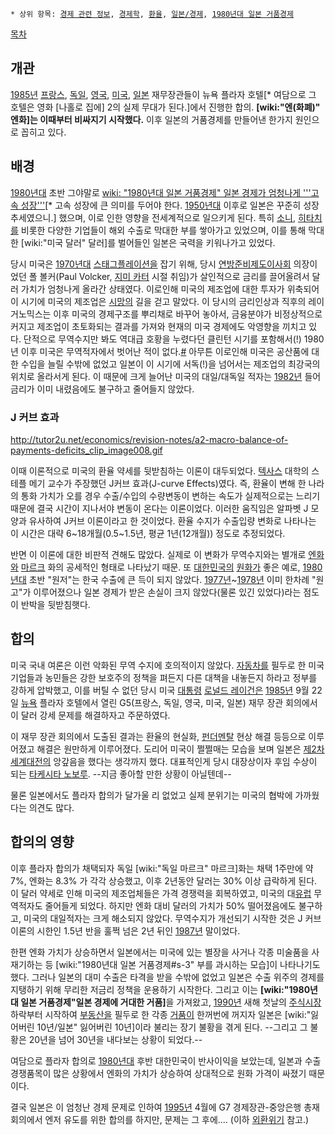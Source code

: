  * 상위 항목: [[경제 관련 정보]], [[경제학]], [[환율]], [[일본/경제]], [[1980년대 일본 거품경제]]

[[목차]]

== 개관 ==
[[1985년]] [[프랑스]], [[독일]], [[영국]], [[미국]], [[일본]] 재무장관들이 뉴욕 플라자 호텔[* 여담으로 그 호텔은 영화 [나홀로 집에] 2의 실제 무대가 된다.]에서 진행한 합의. '''[wiki:"엔(화폐)" 엔화]는 이때부터 비싸지기 시작했다.''' 이후 일본의 거품경제를 만들어낸 한가지 원인으로 꼽히고 있다.

== 배경 ==
[[1980년대]] 초반 그야말로 [[wiki: "1980년대 일본 거품경제" 일본 경제가 엄청나게 '''고속 성장''']][* 고속 성장에 큰 의미를 두어야 한다. [[1950년대]] 이후로 일본은 꾸준히 성장 추세였으니.] 했으며, 이로 인한 영향을 전세계적으로 일으키게 된다. 특히 [[소니]], [[히타치]]를 비롯한 다양한 기업들이 해외 수출로 막대한 부를 쌓아가고 있었으며, 이를 통해 막대한 [wiki:"미국 달러" 달러]를 벌어들인 일본은 국력을 키워나가고 있었다.

당시 미국은 [[1970년대]] [[스태그플레이션]]을 잡기 위해, 당시 [[연방준비제도이사회]] 의장이었던 폴 볼커(Paul Volcker, [[지미 카터]] 시절 취임)가 살인적으로 금리를 끌어올려서 달러 가치가 엄청나게 올라간 상태였다. 이로인해 미국의 제조업에 대한 투자가 위축되어 이 시기에 미국의 제조업은 [[시망]]의 길을 걷고 말았다. 이 당시의 금리인상과 직후의 레이거노믹스는 이후 미국의 경제구조를 뿌리채로 바꾸어 놓아서, 금융분야가 비정상적으로 커지고 제조업이 초토화되는 결과를 가져와 현재의 미국 경제에도 악영향을 끼치고 있다. 단적으로 무역수지만 봐도 역대급 호황을 누렸다던 클린턴 시기를 포함해서(!) 1980년 이후 미국은 무역적자에서 벗어난 적이 없다.[http://upload.wikimedia.org/wikipedia/commons/7/77/US_Trade_Balance_1980_2012.svg #]
아무튼 이로인해 미국은 공산품에 대한 수입을 늘릴 수밖에 없었고 일본이 이 시기에 서독(!)을 넘어서는 제조업의 최강국의 위치로 올라서게 된다. 이 때문에 크게 늘어난 미국의 대일/대독일 적자는 [[1982년]] 들어 금리가 이미 내렸음에도 불구하고 줄어들지 않았다.

=== J 커브 효과 ===
http://tutor2u.net/economics/revision-notes/a2-macro-balance-of-payments-deficits_clip_image008.gif

이때 이론적으로 미국의 환율 약세를 뒷받침하는 이론이 대두되었다. [[텍사스]] 대학의 스테플 메기 교수가 주장했던 J커브 효과(J-curve Effects)였다. 즉, 환율이 변해 한 나라의 통화 가치가 오를 경우 수출/수입의 수량변동이 변하는 속도가 실제적으로는 느리기 때문에 결국 시간이 지나서야 변동이 온다는 이론이었다. 이러한 움직임은 알파벳 J 모양과 유사하여 J커브 이론이라고 한 것이었다. 환율 수지가 수출입량 변화로 나타나는 이 시간은 대략 6~18개월(0.5~1.5년, 평균 1년(12개월)) 정도로 추정되었다.

반면 이 이론에 대한 비판적 견해도 많았다. 실제로 이 변화가 무역수지와는 별개로 [[엔화]]와 [[마르크]] 화의 공세적인 형태로 나타났기 때문. 또 [[대한민국]]의 [[원화]]가 좋은 예로, [[1980년대]] 초반 "원저"는 한국 수출에 큰 득이 되지 않았다. [[1977년]]~[[1978년]] 이미 한차례 "원고"가 이루어졌으나 일본 경제가 받은 손실이 크지 않았다(물론 있긴 있었다)라는 점도 이 반박을 뒷받침햇다. 

== 합의 ==
미국 국내 여론은 이런 악화된 무역 수지에 호의적이지 않았다. [[자동차]]를 필두로 한 미국 기업들과 농민들은 강한 보호주의 정책을 펴든지 다른 대책을 내놓든지 하라고 정부를 강하게 압박했고, 이를 버틸 수 없던 당시 미국 [[대통령]] [[로널드 레이건]]은 [[1985년]] 9월 22일 [[뉴욕]] 플라자 호텔에서 열린 G5(프랑스, 독일, 영국, 미국, 일본) 재무 장관 회의에서 이 달러 강세 문제를 해결하자고 주문하였다.

이 재무 장관 회의에서 도출된 결과는 환율의 현실화, [[펀더멘탈]] 현상 해결 등등으로 이루어졌고 해결은 원만하게 이루어졌다. 도리어 미국이 쩔쩔매는 모습을 보며 일본은 [[제2차 세계대전]]의 앙갚음을 했다는 생각까지 했다. 대표적인게 당시 대장상이자 후임 수상이 되는 [[타케시타 노보루]]. --지금 좋아할 만한 상황이 아닐텐데--

물론 일본에서도 플라자 합의가 달가울 리 없었고 실제 분위기는 미국의 협박에 가까웠다는 의견도 많다.

== 합의의 영향 ==
이후 플라자 합의가 채택되자 독일 [wiki:"독일 마르크" 마르크]화는 채택 1주만에 약 7%, 엔화는 8.3% 가 각각 상승했고, 이후 2년동안 달러는 30% 이상 급락하게 된다. 이 달러 약세로 인해 미국의 제조업체들은 가격 경쟁력을 회복하였고, 미국의 대[[유럽]] 무역적자도 줄어들게 되었다. 하지만 엔화 대비 달러의 가치가 50% 떨어졌음에도 불구하고, 미국의 대일적자는 크게 해소되지 않았다. 무역수지가 개선되기 시작한 것은 J 커브 이론의 시한인 1.5년 반을 훌쩍 넘은 2년 뒤인 [[1987년]] 말이었다. 

한편 엔화 가치가 상승하면서 일본에서는 미국에 있는 별장을 사거나 각종 미술품을 사재기하는 등 [wiki:"1980년대 일본 거품경제#s-3" 부를 과시하는 모습]이 나타나기도 했다. 그러나 일본의 대미 수출은 타격을 받을 수밖에 없었고 일본은 수출 위주의 경제를 지탱하기 위해 무리한 저금리 정책을 운용하기 시작한다. 그리고 이는 '''[wiki:"1980년대 일본 거품경제"일본 경제에 거대한 거품]'''을 가져왔고, [[1990년]] 새해 첫날의 [[주식]]시장 하락부터 시작하여 [[부동산]]을 필두로 한 각종 [[거품]]이 한꺼번에 꺼지자 일본은 [wiki:"잃어버린 10년/일본" 잃어버린 10년]이라 불리는 장기 불황을 겪게 된다. --그리고 그 불황은 20년을 넘어 30년을 내다보는 상황이 되었다.--

여담으로 플라자 합의로 [[1980년대]] 후반 대한민국이 반사이익을 보았는데, 일본과 수출 경쟁품목이 많은 상황에서 엔화의 가치가 상승하여 상대적으로 원화 가격이 싸졌기 때문이다.

결국 일본은 이 엄청난 경제 문제로 인하여 [[1995년]] 4월에 G7 경제장관-중앙은행 총재 회의에서 엔저 유도를 위한 합의를 하지만, 문제는 그 후에.... (이하 [[외환위기]] 참고.)
